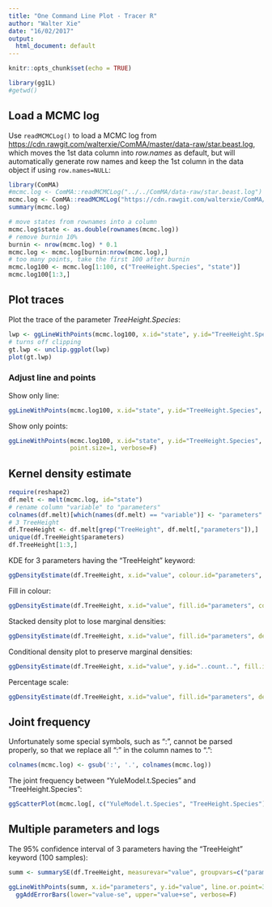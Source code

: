```yaml
---
title: "One Command Line Plot - Tracer R"
author: "Walter Xie"
date: "16/02/2017"
output:
  html_document: default
---
```


```r
knitr::opts_chunk$set(echo = TRUE)
```


```r
library(gg1L)
#getwd()
```

## Load a MCMC log

Use <code>readMCMCLog()</code> to load a MCMC log from <https://cdn.rawgit.com/walterxie/ComMA/master/data-raw/star.beast.log>, which  moves the 1st data column into *row.names* as default, but will automatically generate row names and keep the 1st column in the data object if using <code>row.names=NULL</code>:

<!--- replace ComMA to TracerR --->
```r
library(ComMA)
#mcmc.log <- ComMA::readMCMCLog("../../ComMA/data-raw/star.beast.log")
mcmc.log <- ComMA::readMCMCLog("https://cdn.rawgit.com/walterxie/ComMA/master/data-raw/star.beast.log")
summary(mcmc.log)
```

```r
# move states from rownames into a column
mcmc.log$state <- as.double(rownames(mcmc.log))
# remove burnin 10% 
burnin <- nrow(mcmc.log) * 0.1
mcmc.log <- mcmc.log[burnin:nrow(mcmc.log),]
# too many points, take the first 100 after burnin
mcmc.log100 <- mcmc.log[1:100, c("TreeHeight.Species", "state")]
mcmc.log100[1:3,]
```

## Plot traces

Plot the trace of the parameter *TreeHeight.Species*:

```r
lwp <- ggLineWithPoints(mcmc.log100, x.id="state", y.id="TreeHeight.Species", verbose=F)
# turns off clipping
gt.lwp <- unclip.ggplot(lwp) 
plot(gt.lwp)
```

### Adjust line and points

Show only line:

```r
ggLineWithPoints(mcmc.log100, x.id="state", y.id="TreeHeight.Species", line.or.point=1, verbose=F)
```                 
                 
Show only points:

```r
ggLineWithPoints(mcmc.log100, x.id="state", y.id="TreeHeight.Species", line.or.point=2, 
                 point.size=1, verbose=F)
```

## Kernel density estimate

```r
require(reshape2)
df.melt <- melt(mcmc.log, id="state")
# rename column "variable" to "parameters"
colnames(df.melt)[which(names(df.melt) == "variable")] <- "parameters"
# 3 TreeHeight
df.TreeHeight <- df.melt[grep("TreeHeight", df.melt[,"parameters"]),]
unique(df.TreeHeight$parameters)
df.TreeHeight[1:3,]
```

KDE for 3 parameters having the "TreeHeight" keyword:

```r
ggDensityEstimate(df.TreeHeight, x.id="value", colour.id="parameters", verbose=F)
```

Fill in colour:

```r
ggDensityEstimate(df.TreeHeight, x.id="value", fill.id="parameters", colour.id="parameters", verbose=F)
```

Stacked density plot to lose marginal densities:

```r
ggDensityEstimate(df.TreeHeight, x.id="value", fill.id="parameters", density.pos="stack", density.alpha=1, verbose=F)
```

Conditional density plot to preserve marginal densities:

```r
ggDensityEstimate(df.TreeHeight, x.id="value", y.id="..count..", fill.id="parameters", density.pos="stack", density.alpha=1, verbose=F)
```                  
                  
Percentage scale:

```r
ggDensityEstimate(df.TreeHeight, x.id="value", fill.id="parameters", density.pos="fill", density.alpha=1, verbose=F)        
```                  
                  
## Joint frequency 

Unfortunately some special symbols, such as ":", cannot be parsed properly, so that we replace all ":" in the column names to ".":

```r
colnames(mcmc.log) <- gsub(':', '.', colnames(mcmc.log))
```

The joint frequency between "YuleModel.t.Species" and "TreeHeight.Species":

```r
ggScatterPlot(mcmc.log[, c("YuleModel.t.Species", "TreeHeight.Species")], x.id="YuleModel.t.Species", y.id="TreeHeight.Species", title="", point.size=1, point.alpha=0.5, verbose=F)
```


## Multiple parameters and logs

The 95% confidence interval of 3 parameters having the "TreeHeight" keyword (100 samples):

```r
summ <- summarySE(df.TreeHeight, measurevar="value", groupvars=c("parameters"))

ggLineWithPoints(summ, x.id="parameters", y.id="value", line.or.point=3, x.scale="discrete", verbose=F) + 
  ggAddErrorBars(lower="value-se", upper="value+se", verbose=F)
```
<!--- different to Tracer !? --->



